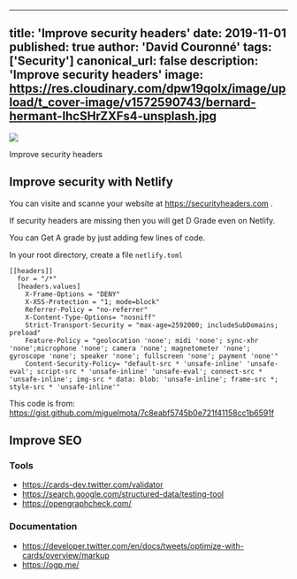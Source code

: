 ----
title: 'Improve security headers'
date: 2019-11-01
published: true
author: 'David Couronné'
tags: ['Security']
canonical_url: false
description: 'Improve security headers'
image: https://res.cloudinary.com/dpw19qolx/image/upload/t_cover-image/v1572590743/bernard-hermant-IhcSHrZXFs4-unsplash.jpg
---

![](https://res.cloudinary.com/dpw19qolx/image/upload/t_cover-image/v1572590743/bernard-hermant-IhcSHrZXFs4-unsplash.jpg)

Improve security headers

<!--truncate-->

## Improve security with Netlify

You can visite and scanne your website at https://securityheaders.com .

If security headers are missing then you will get D Grade even on Netlify.

You can Get A grade by just adding few lines of code.

In your root directory, create a file `netlify.toml`

```toml{codeTitle: "netlify.toml"}
[[headers]]
  for = "/*"
  [headers.values]
    X-Frame-Options = "DENY"
    X-XSS-Protection = "1; mode=block"
    Referrer-Policy = "no-referrer"
    X-Content-Type-Options= "nosniff"
    Strict-Transport-Security = "max-age=2592000; includeSubDomains; preload"
    Feature-Policy = "geolocation 'none'; midi 'none'; sync-xhr 'none';microphone 'none'; camera 'none'; magnetometer 'none'; gyroscope 'none'; speaker 'none'; fullscreen 'none'; payment 'none'"
    Content-Security-Policy= "default-src * 'unsafe-inline' 'unsafe-eval'; script-src * 'unsafe-inline' 'unsafe-eval'; connect-src * 'unsafe-inline'; img-src * data: blob: 'unsafe-inline'; frame-src *; style-src * 'unsafe-inline'"
```

This code is from: https://gist.github.com/miguelmota/7c8eabf5745b0e721f41158cc1b6591f

## Improve SEO

### Tools

- https://cards-dev.twitter.com/validator
- https://search.google.com/structured-data/testing-tool
- https://opengraphcheck.com/

### Documentation

- https://developer.twitter.com/en/docs/tweets/optimize-with-cards/overview/markup
- https://ogp.me/